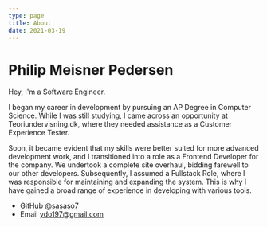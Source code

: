 ```yaml
---
type: page
title: About
date: 2021-03-19
---
```


# Philip Meisner Pedersen
Hey, I'm a Software Engineer.

I began my career in development by pursuing an AP Degree in Computer Science. While I was still studying, I came across an opportunity at Teoriundervisning.dk, where they needed assistance as a Customer Experience Tester.

Soon, it became evident that my skills were better suited for more advanced development work, and I transitioned into a role as a Frontend Developer for the company. We undertook a complete site overhaul, bidding farewell to our other developers. Subsequently, I assumed a Fullstack Role, where I was responsible for maintaining and expanding the system. This is why I have gained a broad range of experience in developing with various tools.

- GitHub [@sasaso7](https://github.com/sasaso7)
- Email ydo197@gmail.com

